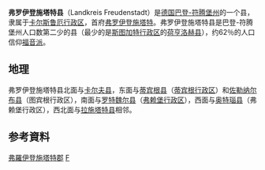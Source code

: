 {{unreferenced|time=2019-01-21T01:22:11+00:00}}
{{德国县级行政单位
| 县徽图 = Image:Wappen Landkreis Freudenstadt.svg
| 在德国内的位置图 = Image:Lage des Landkreises Freudenstadt in Deutschland.png
| 所属联邦州 = 巴登-符腾堡州
| 所属行政区 = 卡尔斯鲁厄行政区
| 首府 = 弗罗伊登施塔特
| 面积 = 870.68
| 人口 = 122,514
| 统计时间 = 2006年6月30日
| 人口密度 = 141
| 汽车牌号 = FDS
| 下设城镇 = 4个市、12个镇
| 政府地址 = Herrenfelder Straße 14<br>72250 Freudenstadt
| 政府网站 = www.landkreis-freudenstadt.de
| 在州内的位置图 = Image:Baden_wuerttemberg_fds.png
|}}

'''弗罗伊登施塔特县'''（Landkreis Freudenstadt）是[[德国|德国]][[巴登-符腾堡州|巴登-符腾堡州]]的一个县，隶属于[[卡尔斯鲁厄行政区|卡尔斯鲁厄行政区]]，首府[[弗罗伊登施塔特|弗罗伊登施塔特]]。弗罗伊登施塔特县是巴登-符腾堡州人口数第二少的县（最少的是[[斯图加特行政区|斯图加特行政区]]的[[荷亨洛赫县|荷亨洛赫县]]），约62％的人口信仰[[福音派|福音派]]。

== 地理 ==
弗罗伊登施塔特县北面与[[卡尔夫县|卡尔夫县]]，东面与[[蒂宾根县|蒂宾根县]]（[[蒂宾根行政区|蒂宾根行政区]]）和[[佐勒纳尔布县|佐勒纳尔布县]]（图宾根行政区），南面与[[罗特魏尔县|罗特魏尔县]]（[[弗赖堡行政区|弗赖堡行政区]]），西面与[[奥特瑙县|奥特瑙县]]（弗赖堡行政区），西北面与[[拉施塔特县|拉施塔特县]]相邻。

== 参考資料 ==
{{reflist}}

{{巴登-符腾堡州行政区划}}
{{弗羅伊登施塔特郡行政區劃}}
{{Authority control}}

[[Category:弗羅伊登施塔特郡|]]
[[Category:巴登-符腾堡州的县|F]]